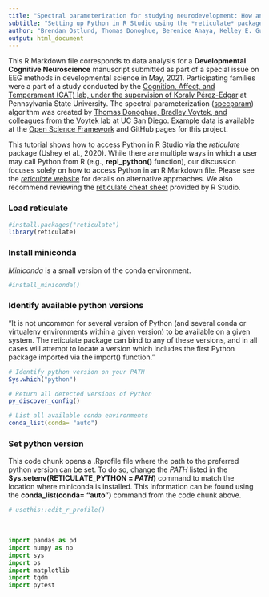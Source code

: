 ```yaml
---
title: "Spectral parameterization for studying neurodevelopment: How and why"
subtitle: "Setting up Python in R Studio using the *reticulate* package"
author: "Brendan Ostlund, Thomas Donoghue, Berenice Anaya, Kelley E. Gunther, Sarah L. Karalunas, Bradley Voytek, & Koraly E. Pérez-Edgar"
output: html_document
---
```

This R Markdown file corresponds to data analysis for a **Developmental Cognitive Neuroscience** manuscript submitted as part of a special issue on EEG methods in developmental science in May, 2021. Participating families were a part of a study conducted by the [Cognition, Affect, and Temperament (CAT) lab, under the supervision of Koraly Pérez-Edgar](http://www.catlabpsu.com/) at Pennsylvania State University. The spectral parameterization ([specparam](https://fooof-tools.github.io/fooof/index.html)) algorithm was created by [Thomas Donoghue, Bradley Voytek, and colleagues from the Voytek lab](https://voyteklab.com/) at UC San Diego. Example data is available at the [Open Science Framework](https://osf.io/efj6c/) and GitHub pages for this project.


This tutorial shows how to access Python in R Studio via the *reticulate* package (Ushey et al., 2020). While there are multiple ways in which a user may call Python from R (e.g., **repl_python()** function), our discussion focuses solely on how to access Python in an R Markdown file. Please see the [*reticulate* website](https://rstudio.github.io/reticulate) for details on alternative approaches. We also recommend reviewing the [reticulate cheat sheet](https://ugoproto.github.io/ugo_r_doc/pdf/reticulate.pdf) provided by R Studio.


### Load reticulate 
```r
#install.packages("reticulate")
library(reticulate)
```

### Install miniconda
*Miniconda* is a small version of the conda environment.
```r
#install_miniconda()
```

### Identify available python versions
"It is not uncommon for several version of Python (and several conda or virtualenv environments within a given version) to be available on a given system. The reticulate package can bind to any of these versions, and in all cases will attempt to locate a version which includes the first Python package imported via the import() function."
```r
# Identify python version on your PATH
Sys.which("python")

# Return all detected versions of Python
py_discover_config()

# List all available conda environments
conda_list(conda= "auto")
```

### Set python version 
This code chunk opens a .Rprofile file where the path to the preferred python version can be set. To do so, change the *PATH* listed in the **Sys.setenv(RETICULATE_PYTHON = *PATH*)** command to match the location where miniconda is installed. This information can be found using the **conda_list(conda= "auto")** command from the code chunk above.
```r
# usethis::edit_r_profile()
```

###
```r

```

###
```python
import pandas as pd
import numpy as np
import sys
import os
import matplotlib
import tqdm
import pytest
```





